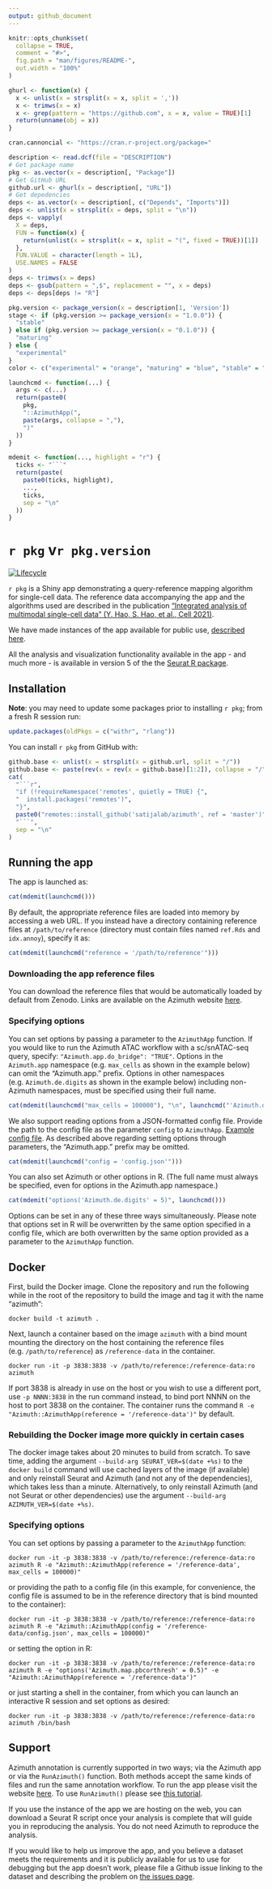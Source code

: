 ```yaml
---
output: github_document
---
```


<!-- README.md is generated from README.Rmd. Please edit that file -->

```r
knitr::opts_chunk$set(
  collapse = TRUE,
  comment = "#>",
  fig.path = "man/figures/README-",
  out.width = "100%"
)
```

```r
ghurl <- function(x) {
  x <- unlist(x = strsplit(x = x, split = ','))
  x <- trimws(x = x)
  x <- grep(pattern = "https://github.com", x = x, value = TRUE)[1]
  return(unname(obj = x))
}
```

```r
cran.cannoncial <- "https://cran.r-project.org/package="
```

```r
description <- read.dcf(file = "DESCRIPTION")
# Get package name
pkg <- as.vector(x = description[, "Package"])
# Get GitHub URL
github.url <- ghurl(x = description[, "URL"])
# Get depedencies
deps <- as.vector(x = description[, c("Depends", "Imports")])
deps <- unlist(x = strsplit(x = deps, split = "\n"))
deps <- vapply(
  X = deps,
  FUN = function(x) {
    return(unlist(x = strsplit(x = x, split = "(", fixed = TRUE))[1])
  },
  FUN.VALUE = character(length = 1L),
  USE.NAMES = FALSE
)
deps <- trimws(x = deps)
deps <- gsub(pattern = ",$", replacement = "", x = deps)
deps <- deps[deps != "R"]
```

```r
pkg.version <- package_version(x = description[1, 'Version'])
stage <- if (pkg.version >= package_version(x = "1.0.0")) {
  "stable"
} else if (pkg.version >= package_version(x = "0.1.0")) {
  "maturing"
} else {
  "experimental"
}
color <- c("experimental" = "orange", "maturing" = "blue", "stable" = "brightgreen")[stage]
```

```r
launchcmd <- function(...) {
  args <- c(...)
  return(paste0(
    pkg,
    "::AzimuthApp(",
    paste(args, collapse = ","),
    ")"
  ))
}
```

```r
mdemit <- function(..., highlight = "r") {
  ticks <- "```"
  return(paste(
    paste0(ticks, highlight),
    ...,
    ticks,
    sep = "\n"
  ))
}
```

# `r pkg` v`r pkg.version`

<!-- badges: start -->
[![Lifecycle](https://img.shields.io/badge/lifecycle-`r stage`-`r color`.svg)](`r github.url`)
<!-- badges: end -->

`r pkg` is a Shiny app demonstrating a query-reference mapping algorithm for single-cell data. The reference data accompanying the app and the algorithms used are described in the publication ["Integrated analysis of multimodal single-cell data" (Y. Hao, S. Hao, et al., Cell 2021)](https://doi.org/10.1016/j.cell.2021.04.048).

We have made instances of the app available for public use, [described here](https://azimuth.hubmapconsortium.org).

All the analysis and visualization functionality available in the app - and much more - is available in version 5 of the the [Seurat R package](https://satijalab.org/seurat).

## Installation

**Note**: you may need to update some packages prior to installing `r pkg`; from a fresh R session run:

```r
update.packages(oldPkgs = c("withr", "rlang"))
```

You can install `r pkg` from GitHub with:

```r
github.base <- unlist(x = strsplit(x = github.url, split = "/"))
github.base <- paste(rev(x = rev(x = github.base)[1:2]), collapse = "/")
cat(
  "```r",
  "if (!requireNamespace('remotes', quietly = TRUE) {",
  "  install.packages('remotes')",
  "}",
  paste0("remotes::install_github('satijalab/azimuth', ref = 'master')"),
  "```",
  sep = "\n"
)
```

## Running the app

The app is launched as:

```r
cat(mdemit(launchcmd()))
```

By default, the appropriate reference files are loaded into memory by accessing a web URL. If you instead have a directory containing reference files at `/path/to/reference` (directory must contain files named `ref.Rds` and `idx.annoy`), specify it as:

```r
cat(mdemit(launchcmd("reference = '/path/to/reference'")))
```

### Downloading the app reference files

You can download the reference files that would be automatically loaded by default from Zenodo. Links are available on the Azimuth website [here](https://azimuth.hubmapconsortium.org/references/). 

### Specifying options

You can set options by passing a parameter to the `AzimuthApp` function. If you would like to run the Azimuth ATAC workflow with a sc/snATAC-seq query, specify: `"Azimuth.app.do_bridge": "TRUE"`. Options in the `Azimuth.app` namespace (e.g. `max_cells` as shown in the example below) can omit the "Azimuth.app." prefix. Options in other namespaces (e.g. `Azimuth.de.digits` as shown in the example below) including non-Azimuth namespaces, must be specified using their full name. 

```r
cat(mdemit(launchcmd("max_cells = 100000"), "\n", launchcmd("'Azimuth.de.digits' = 5")))
```

We also support reading options from a JSON-formatted config file. Provide the path to the config file as the parameter `config` to `AzimuthApp`. [Example config file](inst/resources/config.json). As described above regarding setting options through parameters, the "Azimuth.app." prefix may be omitted.

```r
cat(mdemit(launchcmd("config = 'config.json'")))
```

You can also set Azimuth or other options in R. (The full name must always be specified, even for options in the Azimuth.app namespace.)

```r
cat(mdemit("options('Azimuth.de.digits' = 5)", launchcmd()))
```

Options can be set in any of these three ways simultaneously. Please note that options set in R will be overwritten by the same option specified in a config file, which are both overwritten by the same option provided as a parameter to the `AzimuthApp` function.

## Docker

First, build the Docker image. Clone the repository and run the following while in the root of the repository to build the image and tag it with the name "azimuth":

```
docker build -t azimuth .
```

Next, launch a container based on the image `azimuth` with a bind mount mounting the directory on the host containing the reference files (e.g. `/path/to/reference`) as `/reference-data` in the container.

```
docker run -it -p 3838:3838 -v /path/to/reference:/reference-data:ro azimuth
```

If port 3838 is already in use on the host or you wish to use a different port, use `-p NNNN:3838` in the run command instead, to bind port NNNN on the host to port 3838 on the container.
The container runs the command `R -e "Azimuth::AzimuthApp(reference = '/reference-data')"` by default.

### Rebuilding the Docker image more quickly in certain cases

The docker image takes about 20 minutes to build from scratch. To save time, adding the argument `--build-arg SEURAT_VER=$(date +%s)` to the `docker build` command will use cached layers of the image (if available) and only reinstall Seurat and Azimuth (and not any of the dependencies), which takes less than a minute. Alternatively, to only reinstall Azimuth (and not Seurat or other dependencies) use the argument `--build-arg AZIMUTH_VER=$(date +%s)`.

### Specifying options

You can set options by passing a parameter to the `AzimuthApp` function:

```
docker run -it -p 3838:3838 -v /path/to/reference:/reference-data:ro azimuth R -e "Azimuth::AzimuthApp(reference = '/reference-data', max_cells = 100000)"
```

or providing the path to a config file (in this example, for convenience, the config file is assumed to be in the reference directory that is bind mounted to the container):

```
docker run -it -p 3838:3838 -v /path/to/reference:/reference-data:ro azimuth R -e "Azimuth::AzimuthApp(config = '/reference-data/config.json', max_cells = 100000)"
```

or setting the option in R:

```
docker run -it -p 3838:3838 -v /path/to/reference:/reference-data:ro azimuth R -e "options('Azimuth.map.pbcorthresh' = 0.5)" -e "Azimuth::AzimuthApp(reference = '/reference-data')"
```

or just starting a shell in the container, from which you can launch an interactive R session and set options as desired:

```
docker run -it -p 3838:3838 -v /path/to/reference:/reference-data:ro azimuth /bin/bash
```

## Support

Azimuth annotation is currently supported in two ways; via the Azimuth app or via the `RunAzimuth()` function. Both methods accept the same kinds of files and run the same annotation workflow. To run the app please visit the website [here](https://azimuth.hubmapconsortium.org). To use `RunAzimuth()` please see [this tutorial](https://satijalab.github.io/azimuth/articles/run_azimuth_tutorial.html).

If you use the instance of the app we are hosting on the web, you can download a Seurat R script once your analysis is complete that will guide you in reproducing the analysis. You do not need Azimuth to reproduce the analysis.

If you would like to help us improve the app, and you believe a dataset meets the requirements and it is publicly available for us to use for debugging but the app doesn’t work, please file a Github issue linking to the dataset and describing the problem on [the issues page](https://github.com/satijalab/azimuth/issues). 

